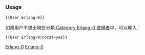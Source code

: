 {{Userbox-level
| level = 0a
| id = [[Erlang]]
| info = 這位用戶'''[[:Category:Erlang-0 使用者|無法]]'''理解'''[[:Category:Erlang 使用者|Erlang]]'''（或不想用'''[[:Category:Erlang 使用者|Erlang]]'''寫程式）。
| usercategory = Erlang-0 使用者
| nocat = {{{nocat|}}}
}}<noinclude>[[Category:程式用戶框模板|Erlang-0]]

{{brClear}}
=== Usage ===

<tt><nowiki>{{User Erlang-0}}</nowiki></tt>

如果用户不想出現在分類[[:Category:Erlang-0 使用者]]中，可以輸入：

<tt><nowiki>{{User Erlang-0|nocat=yes}}</nowiki></tt>

[[Category:程式用戶框模板|Erlang-0]]
</noinclude>